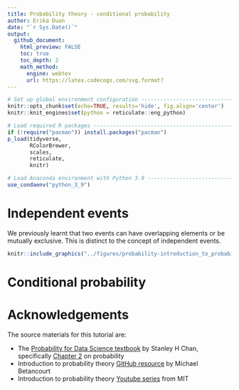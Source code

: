 ```yaml
---
title: Probability theory - conditional probability
author: Erika Duan
date: "`r Sys.Date()`"
output:
  github_document:
    html_preview: FALSE
    toc: true
    toc_depth: 2
    math_method:
      engine: webtex
      url: https://latex.codecogs.com/svg.format?
---  
```


```r
# Set up global environment configuration --------------------------------------
knitr::opts_chunk$set(echo=TRUE, results='hide', fig.align='center')
knitr::knit_engines$set(python = reticulate::eng_python)
```

```r
# Load required R packages -----------------------------------------------------
if (!require("pacman")) install.packages("pacman")
p_load(tidyverse,
       RColorBrewer,
       scales,
       reticulate,
       knitr)

# Load Anaconda environment with Python 3.9 ------------------------------------
use_condaenv("python_3_9")
```


# Independent events       

We previously learnt that two events can have overlapping elements or be mutually exclusive. This is distinct to the concept of independent events.  

```r
knitr::include_graphics("../figures/probability-introduction_to_probability-set_mutually_exclusive.svg")
```


# Conditional probability  


# Acknowledgements  

The source materials for this tutorial are:   

+ The [Probability for Data Science textbook](https://probability4datascience.com/) by Stanley H Chan, specifically [Chapter 2](https://drive.google.com/file/d/1v9jLsbwG5Tl5d7XfLCfmhHuOkZZUOVNa/view) on probability     
+ Introduction to probability theory [GitHub resource](https://betanalpha.github.io/assets/case_studies/probability_theory.html) by Michael Betancourt   
+ Introduction to probability theory [Youtube series](https://www.youtube.com/playlist?list=PLUl4u3cNGP60hI9ATjSFgLZpbNJ7myAg6) from MIT   